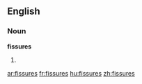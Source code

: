 ==English==

===Noun===
'''fissures'''

#{{plural of|[[fissure]]}}

[[ar:fissures]]
[[fr:fissures]]
[[hu:fissures]]
[[zh:fissures]]